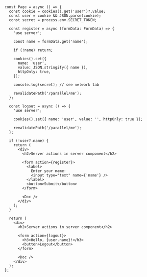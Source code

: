 ```tsx
const Page = async () => {
  const cookie = cookies().get('user')?.value;
  const user = cookie && JSON.parse(cookie);
  const secret = process.env.SECRET_TOKEN;

  const register = async (formData: FormData) => {
    'use server';

    const name = formData.get('name');

    if (!name) return;

    cookies().set({
      name: 'user',
      value: JSON.stringify({ name }),
      httpOnly: true,
    });

    console.log(secret); // see network tab

    revalidatePath('/parallel/me');
  };

  const logout = async () => {
    'use server';

    cookies().set({ name: 'user', value: '', httpOnly: true });

    revalidatePath('/parallel/me');
  };

  if (!user?.name) {
    return (
      <div>
        <h2>Server actions in server component</h2>

        <form action={register}>
          <label>
            Enter your name:
            <input type="text" name={'name'} />
          </label>
          <button>Submit</button>
        </form>

        <Doc />
      </div>
    );
  }

  return (
    <div>
      <h2>Server actions in server component</h2>

      <form action={logout}>
        <h3>Hello, {user.name}!</h3>
        <button>Logout</button>
      </form>

      <Doc />
    </div>
  );
};
```
